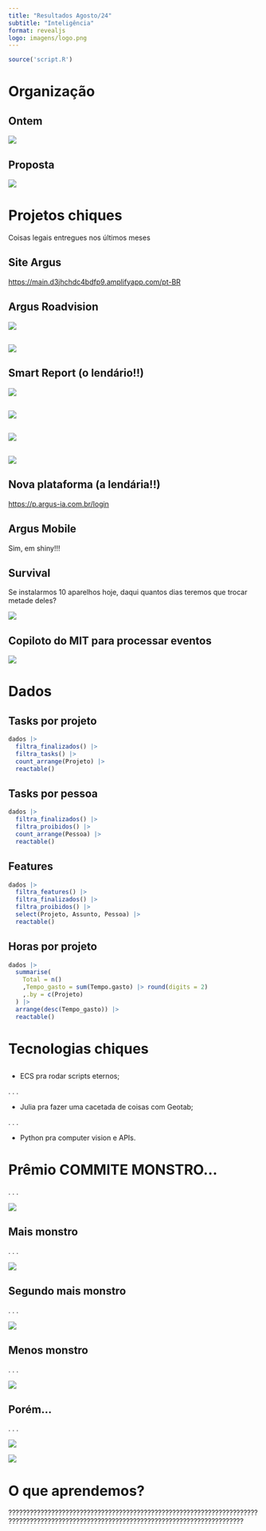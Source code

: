 ```yaml
---
title: "Resultados Agosto/24"
subtitle: "Inteligência"
format: revealjs
logo: imagens/logo.png
---
```


```r
source('script.R')
```


# Organização

## Ontem

![](imagens/area.png){.center}

## Proposta

![](imagens/area2.png)

# Projetos chiques

Coisas legais entregues nos últimos meses

## Site Argus 

[https://main.d3jhchdc4bdfp9.amplifyapp.com/pt-BR](https://main.d3jhchdc4bdfp9.amplifyapp.com/pt-BR)

## Argus Roadvision

![](imagens/rd1.jpg)

## {}

![](imagens/buraco.png)

## {background-video="imagens/rd2.mp4" background-video-loop=true background-size='cover'}

## Smart Report (o lendário!!)

![](imagens/rep1.png)

## {}

![](imagens/rep2.png)

## {}

![](imagens/rep3.png)

## {}

![](imagens/rep4.png)

## Nova plataforma (a lendária!!)

[https://p.argus-ia.com.br/login](https://p.argus-ia.com.br/login)

## Argus Mobile

Sim, em shiny!!!

## {background-video="imagens/mobile.webm" background-video-loop=true background-size='cover'}








## Survival

Se instalarmos 10 aparelhos hoje, daqui quantos dias teremos que trocar metade deles?

![](imagens/surv.png)

## Copiloto do MIT para processar eventos

![](imagens/robo.png)

# Dados

## Tasks por projeto {.scrollable}

```r
dados |> 
  filtra_finalizados() |> 
  filtra_tasks() |> 
  count_arrange(Projeto) |> 
  reactable()
```


## Tasks por pessoa {.scrollable}

```r
dados |> 
  filtra_finalizados() |> 
  filtra_proibidos() |> 
  count_arrange(Pessoa) |> 
  reactable()
```
## Features {.scrollable}

```r
dados |> 
  filtra_features() |> 
  filtra_finalizados() |> 
  filtra_proibidos() |> 
  select(Projeto, Assunto, Pessoa) |> 
  reactable()
```

## Horas por projeto {.scrollable}

```r
dados |> 
  summarise(
    Total = n()
    ,Tempo_gasto = sum(Tempo.gasto) |> round(digits = 2)
    ,.by = c(Projeto)
  ) |> 
  arrange(desc(Tempo_gasto)) |> 
  reactable()
```

# Tecnologias chiques

## {}

- ECS pra rodar scripts eternos;

. . . 

- Julia pra fazer uma cacetada de coisas com Geotab;

. . . 

- Python pra computer vision e APIs.



# Prêmio COMMITE MONSTRO...

. . . 

![](imagens/monstro-silmar.jpg)

## Mais monstro

. . . 

![](imagens/commite-ultra-monstro.png)

## Segundo mais monstro

. . .

![](imagens/monstro-laura.jpg)

## Menos monstro

. . . 

![](imagens/menos-monstro.png)

## Porém...

. . . 

![](imagens/commitada.png)


![](imagens/commitada2.png)

# O que aprendemos?

????????????????????????????????????????????????????????????????????????????????????????????????????????????????????????????????????????
